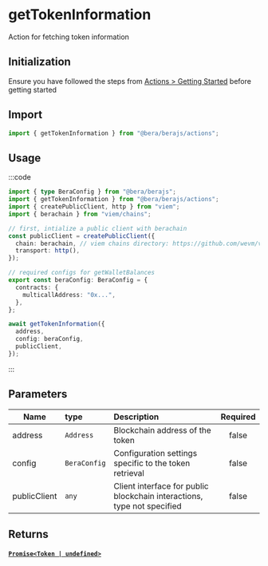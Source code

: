# getTokenInformation

Action for fetching token information

## Initialization

Ensure you have followed the steps from [Actions > Getting Started](/actions/getting-started) before getting started

## Import

```ts
import { getTokenInformation } from "@bera/berajs/actions";
```

## Usage

:::code

```ts [example.ts]
import { type BeraConfig } from "@bera/berajs";
import { getTokenInformation } from "@bera/berajs/actions";
import { createPublicClient, http } from "viem";
import { berachain } from "viem/chains";

// first, intialize a public client with berachain
const publicClient = createPublicClient({
  chain: berachain, // viem chains directory: https://github.com/wevm/viem/blob/main/src/chains/index.ts
  transport: http(),
});

// required configs for getWalletBalances
export const beraConfig: BeraConfig = {
  contracts: {
    multicallAddress: "0x...",
  },
};

await getTokenInformation({
  address,
  config: beraConfig,
  publicClient,
});
```

:::

## Parameters

| Name         | type         | Description                                                             | Required |
| ------------ | :----------- | :---------------------------------------------------------------------- | :------: |
| address      | `Address`    | Blockchain address of the token                                         |  false   |
| config       | `BeraConfig` | Configuration settings specific to the token retrieval                  |  false   |
| publicClient | `any`        | Client interface for public blockchain interactions, type not specified |  false   |

## Returns

#### [`Promise<Token | undefined>`](/types/Token/)
